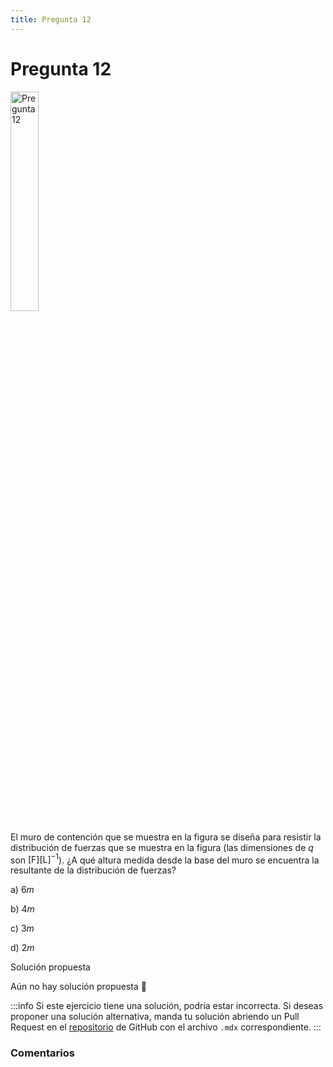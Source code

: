 ```yaml
---
title: Pregunta 12
---
```



# Pregunta 12

<Image
  src="science/dynamics/exercises/2019-2/p12/image.png"
  alt="Pregunta 12"
  width="30%"
/>

El muro de contención que se muestra en la figura se diseña para resistir la distribución de fuerzas que se muestra en la figura (las dimensiones de $q$ son $[\mathrm{F}][\mathrm{L}]^{-1}$). ¿A qué altura medida desde la base del muro se encuentra la resultante de la distribución de fuerzas?

a) $6 m$

b) $4 m$

c) $3 m$

d) $2 m$

<MDXDetails>
<summary>Solución propuesta</summary>

Aún no hay solución propuesta 🥲

:::info
Si este ejercicio tiene una solución, podría estar incorrecta. Si deseas proponer una solución alternativa, manda tu solución abriendo
un Pull Request en el [repositorio](https://github.com/crow-rojas/apuntes-fundamentals/pulls) de GitHub con el archivo
`.mdx` correspondiente.
:::

</MDXDetails>

### Comentarios

<Disqus
  url="https://crow-rojas.github.io/apuntes-fundamentals/docs/science/dynamics/exercises/2019-2/p12"
  identifier="docs/science/dynamics/exercises/2019-2/p12"
  title="2019-2 Dinámica - Pregunta 12"
/>
